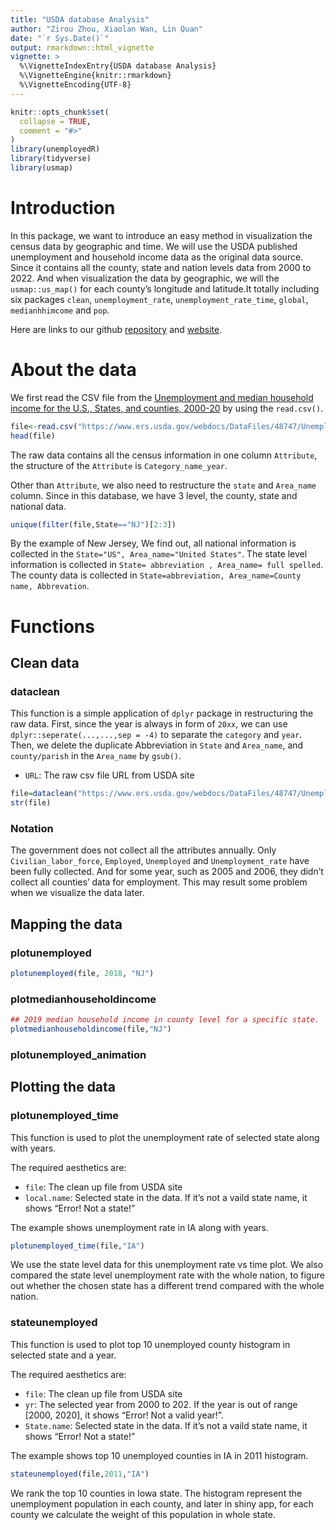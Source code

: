 ```yaml
---
title: "USDA database Analysis"
author: "Zirou Zhou, Xiaolan Wan, Lin Quan"
date: "`r Sys.Date()`"
output: rmarkdown::html_vignette
vignette: >
  %\VignetteIndexEntry{USDA database Analysis}
  %\VignetteEngine{knitr::rmarkdown}
  %\VignetteEncoding{UTF-8}
---
```


```r
knitr::opts_chunk$set(
  collapse = TRUE,
  comment = "#>"
)
library(unemployedR)
library(tidyverse)
library(usmap)
```



# Introduction

In this package, we want to introduce an easy method in visualization the census data by geographic and time. We will use the USDA published unemployment and household income data as the original data source. Since it contains all the county, state and nation levels data from 2000 to 2022. And when visualization the data by geographic, we will the `usmap::us_map()` for each county's longitude and latitude.It totally including six packages `clean`, `unemployment_rate`, `unemployment_rate_time`, `global`, `medianhhimcome` and `pop`.

Here are links to our github [repository](https://github.com/zzhou93/unemployedR) and [website](https://zzhou93.github.io/unemployedR).

# About the data

We first read the CSV file from the [Unemployment and median household income for the U.S., States, and counties, 2000-20](https://www.ers.usda.gov/webdocs/DataFiles/48747/Unemployment.csv) by using the `read.csv()`.
```r
file<-read.csv("https://www.ers.usda.gov/webdocs/DataFiles/48747/Unemployment.csv")
head(file)
```
The raw data contains all the census information in one column `Attribute`, the structure of the `Attribute` is `Category_name_year`. 

Other than `Attribute`, we also need to restructure the `state` and `Area_name` column. Since in this database, we have 3 level, the county, state and national data.
```r
unique(filter(file,State=="NJ")[2:3])
```
By the example of New Jersey, We find out, all national information is collected in the `State="US", Area_name="United States"`. The state level information is collected in `State= abbreviation , Area_name= full spelled`. The county data is collected in `State=abbreviation, Area_name=County name, Abbrevation`.

# Functions

## Clean data

### dataclean
This function is a simple application of `dplyr` package in restructuring the raw data. First, since the year is always in form of `20xx`, we can use `dplyr::seperate(...,...,sep = -4)` to separate the `category` and `year`. Then, we delete the duplicate Abbreviation in `State` and `Area_name`, and `county/parish` in the `Area_name` by `gsub()`.

- `URL`: The raw csv file URL from USDA site

```r
file=dataclean("https://www.ers.usda.gov/webdocs/DataFiles/48747/Unemployment.csv")
str(file)
```

### Notation
The government does not collect all the attributes annually. Only `Civilian_labor_force`, `Employed`, `Unemployed` and `Unemployment_rate` have been fully collected. And for some year, such as 2005 and 2006, they didn't collect all counties' data for employment. This may result some problem when we visualize the data later.

## Mapping the data

### plotunemployed

```r
plotunemployed(file, 2018, "NJ")

```


### plotmedianhouseholdincome

```r

## 2019 median household income in county level for a specific state.
plotmedianhouseholdincome(file,"NJ")
```

### plotunemployed_animation


## Plotting the data

### plotunemployed_time

This function is used to plot the unemployment rate of selected state along with years.

The required aesthetics are:
  
- `file`: The clean up file from USDA site
- `local.name`: Selected state in the data. If it's not a vaild state name, it shows "Error! Not a state!"

The example shows unemployment rate in IA along with years.

```r
plotunemployed_time(file,"IA")
```

We use the state level data for this unemployment rate vs time plot. We also compared the state level unemployment rate with the whole nation, to figure out whether the chosen state has a different trend compared with the whole nation.

### stateunemployed

This function is used to plot top 10 unemployed county histogram in selected state and a year.

The required aesthetics are:
  
- `file`: The clean up file from USDA site
- `yr`: The selected year from 2000 to 202. If the year is out of range [2000, 2020], it shows "Error! Not a valid year!".
- `State.name`: Selected state in the data. If it's not a vaild state name, it shows "Error! Not a state!"

The example shows top 10 unemployed counties in IA in 2011 histogram.

```r
stateunemployed(file,2011,"IA")
```

We rank the top 10 counties in Iowa state. The histogram represent the unemployment population in each county, and later in shiny app, for each county we calculate the weight of this population in whole state.



